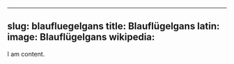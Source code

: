 
---
slug: blaufluegelgans
title: Blauflügelgans
latin:
image: Blauflügelgans
wikipedia: 
---

I am content.
